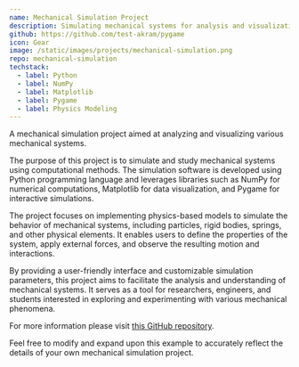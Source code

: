```yaml
---
name: Mechanical Simulation Project
description: Simulating mechanical systems for analysis and visualization
github: https://github.com/test-akram/pygame
icon: Gear
image: /static/images/projects/mechanical-simulation.png
repo: mechanical-simulation
techstack:
  - label: Python
  - label: NumPy
  - label: Matplotlib
  - label: Pygame
  - label: Physics Modeling
---
```


A mechanical simulation project aimed at analyzing and visualizing various mechanical systems.

The purpose of this project is to simulate and study mechanical systems using computational methods. The simulation software is developed using Python programming language and leverages libraries such as NumPy for numerical computations, Matplotlib for data visualization, and Pygame for interactive simulations.

The project focuses on implementing physics-based models to simulate the behavior of mechanical systems, including particles, rigid bodies, springs, and other physical elements. It enables users to define the properties of the system, apply external forces, and observe the resulting motion and interactions.

By providing a user-friendly interface and customizable simulation parameters, this project aims to facilitate the analysis and understanding of mechanical systems. It serves as a tool for researchers, engineers, and students interested in exploring and experimenting with various mechanical phenomena.

For more information please visit [this GitHub repository](https://github.com/test-akram/pygame).

Feel free to modify and expand upon this example to accurately reflect the details of your own mechanical simulation project.
